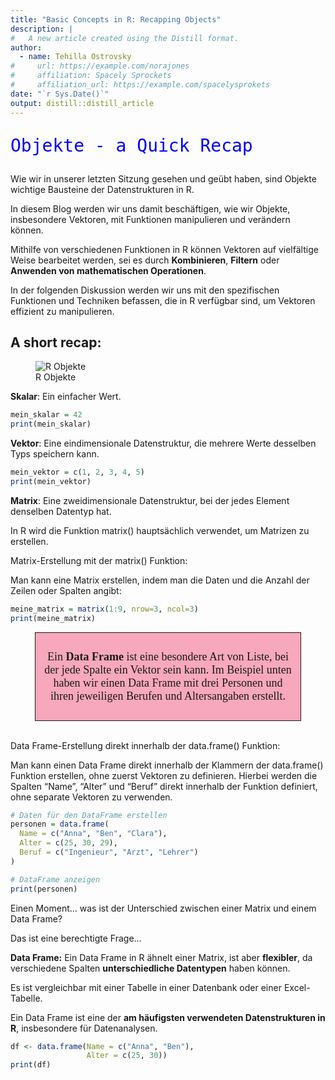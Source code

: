 ```yaml
---
title: "Basic Concepts in R: Recapping Objects"
description: |
#   A new article created using the Distill format.
author:
  - name: Tehilla Ostrovsky 
#     url: https://example.com/norajones
#     affiliation: Spacely Sprockets
#     affiliation_url: https://example.com/spacelysprokets
date: "`r Sys.Date()`"
output: distill::distill_article
---
```



<p style="font-family:monospace;color:blue;font-size:200%"> Objekte - a Quick Recap </p>


Wie wir in unserer letzten Sitzung gesehen und geübt haben, sind Objekte wichtige Bausteine der Datenstrukturen in R. 

In diesem Blog werden wir uns damit beschäftigen, wie wir Objekte, insbesondere Vektoren, mit Funktionen manipulieren und verändern können.

Mithilfe von verschiedenen Funktionen in R können Vektoren auf vielfältige Weise bearbeitet werden, sei es durch **Kombinieren**, **Filtern** oder **Anwenden von mathematischen Operationen**. 

In der folgenden Diskussion werden wir uns mit den spezifischen Funktionen und Techniken befassen, die in R verfügbar sind, um Vektoren effizient zu manipulieren.

## A short recap:

![R Objekte](img/scalar-vector-matrix.png)

**Skalar**: Ein einfacher Wert.

```r
mein_skalar = 42
print(mein_skalar)
```

**Vektor**: Eine eindimensionale Datenstruktur, die mehrere Werte desselben Typs speichern kann.

```r
mein_vektor = c(1, 2, 3, 4, 5)
print(mein_vektor)
```

**Matrix**: Eine zweidimensionale Datenstruktur, bei der jedes Element denselben Datentyp hat.

In R wird die Funktion matrix() hauptsächlich verwendet, um Matrizen zu erstellen.

Matrix-Erstellung mit der matrix() Funktion:

Man kann eine Matrix erstellen, indem man die Daten und die Anzahl der Zeilen oder Spalten angibt:

```r
meine_matrix = matrix(1:9, nrow=3, ncol=3)
print(meine_matrix)
```



<div style = "border: 1px solid;margin: auto;width: 80%;padding: 10px;text-align:center;background:#F7A8BC;font-family: curier;font-size:18px"> 
Ein **Data Frame** ist eine besondere Art von Liste, bei der jede Spalte ein Vektor sein kann. Im Beispiel unten haben wir einen Data Frame mit drei Personen und ihren jeweiligen Berufen und Altersangaben erstellt.
</div>

<br>Data Frame-Erstellung direkt innerhalb der data.frame() Funktion:

Man kann einen Data Frame direkt innerhalb der Klammern der data.frame() Funktion erstellen, ohne zuerst Vektoren zu definieren. Hierbei werden die Spalten "Name", "Alter" und "Beruf" direkt innerhalb der Funktion definiert, ohne separate Vektoren zu verwenden.

```r
# Daten für den DataFrame erstellen
personen = data.frame(
  Name = c("Anna", "Ben", "Clara"),
  Alter = c(25, 30, 29),
  Beruf = c("Ingenieur", "Arzt", "Lehrer")
)

# DataFrame anzeigen
print(personen)
```




Einen Moment... was ist der Unterschied zwischen einer Matrix und einem Data Frame?

Das ist eine berechtigte Frage...

**Data Frame:**
Ein Data Frame in R ähnelt einer Matrix, ist aber **flexibler**, da verschiedene Spalten **unterschiedliche Datentypen** haben können. 

Es ist vergleichbar mit einer Tabelle in einer Datenbank oder einer Excel-Tabelle. 

Ein Data Frame ist eine der **am häufigsten verwendeten Datenstrukturen in R**, insbesondere für Datenanalysen.

```r
df <- data.frame(Name = c("Anna", "Ben"), 
                 Alter = c(25, 30))
print(df)
```


